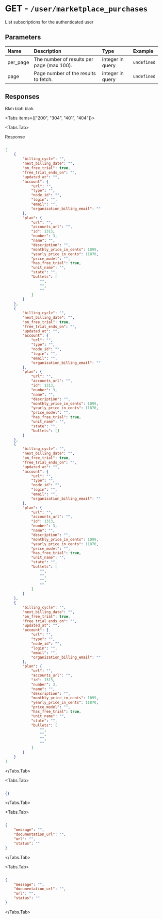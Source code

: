 
# GET - `/user/marketplace_purchases`

List subscriptions for the authenticated user

## Parameters

| Name | Description | Type | Example |
| :---- | :---- | :---- | :---- |
| per_page  | The number of results per page (max 100). | integer in query | `undefined` |
| page  | Page number of the results to fetch. | integer in query | `undefined` |

## Responses

Blah blah blah.

<Tabs items={["200", "304", "401", "404"]}>

<Tabs.Tab>

Response

```json

[
    {
        "billing_cycle": "",
        "next_billing_date": "",
        "on_free_trial": true,
        "free_trial_ends_on": "",
        "updated_at": "",
        "account": {
            "url": "",
            "type": "",
            "node_id": "",
            "login": "",
            "email": "",
            "organization_billing_email": ""
        },
        "plan": {
            "url": "",
            "accounts_url": "",
            "id": 1313,
            "number": 3,
            "name": "",
            "description": "",
            "monthly_price_in_cents": 1099,
            "yearly_price_in_cents": 11870,
            "price_model": "",
            "has_free_trial": true,
            "unit_name": "",
            "state": "",
            "bullets": [
                "",
                "",
                ""
            ]
        }
    },
    {
        "billing_cycle": "",
        "next_billing_date": "",
        "on_free_trial": true,
        "free_trial_ends_on": "",
        "updated_at": "",
        "account": {
            "url": "",
            "type": "",
            "node_id": "",
            "login": "",
            "email": "",
            "organization_billing_email": ""
        },
        "plan": {
            "url": "",
            "accounts_url": "",
            "id": 1313,
            "number": 3,
            "name": "",
            "description": "",
            "monthly_price_in_cents": 1099,
            "yearly_price_in_cents": 11870,
            "price_model": "",
            "has_free_trial": true,
            "unit_name": "",
            "state": "",
            "bullets": []
        }
    },
    {
        "billing_cycle": "",
        "next_billing_date": "",
        "on_free_trial": true,
        "free_trial_ends_on": "",
        "updated_at": "",
        "account": {
            "url": "",
            "type": "",
            "node_id": "",
            "login": "",
            "email": "",
            "organization_billing_email": ""
        },
        "plan": {
            "url": "",
            "accounts_url": "",
            "id": 1313,
            "number": 3,
            "name": "",
            "description": "",
            "monthly_price_in_cents": 1099,
            "yearly_price_in_cents": 11870,
            "price_model": "",
            "has_free_trial": true,
            "unit_name": "",
            "state": "",
            "bullets": [
                "",
                "",
                "",
                ""
            ]
        }
    },
    {
        "billing_cycle": "",
        "next_billing_date": "",
        "on_free_trial": true,
        "free_trial_ends_on": "",
        "updated_at": "",
        "account": {
            "url": "",
            "type": "",
            "node_id": "",
            "login": "",
            "email": "",
            "organization_billing_email": ""
        },
        "plan": {
            "url": "",
            "accounts_url": "",
            "id": 1313,
            "number": 3,
            "name": "",
            "description": "",
            "monthly_price_in_cents": 1099,
            "yearly_price_in_cents": 11870,
            "price_model": "",
            "has_free_trial": true,
            "unit_name": "",
            "state": "",
            "bullets": [
                "",
                "",
                "",
                ""
            ]
        }
    }
]

```

</Tabs.Tab>

<Tabs.Tab>



```json

{}

```

</Tabs.Tab>

<Tabs.Tab>



```json

{
    "message": "",
    "documentation_url": "",
    "url": "",
    "status": ""
}

```

</Tabs.Tab>

<Tabs.Tab>



```json

{
    "message": "",
    "documentation_url": "",
    "url": "",
    "status": ""
}

```

</Tabs.Tab>

</Tabs>